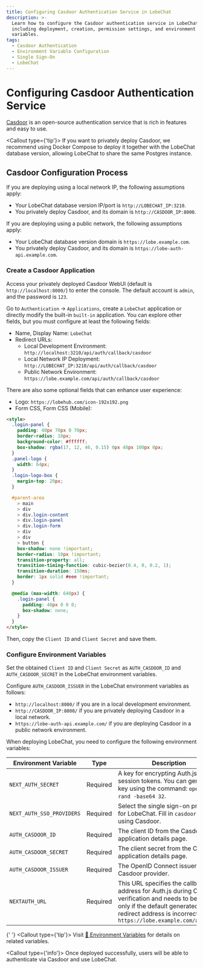 ```yaml
---
title: Configuring Casdoor Authentication Service in LobeChat
description: >-
  Learn how to configure the Casdoor authentication service in LobeChat,
  including deployment, creation, permission settings, and environment
  variables.
tags:
  - Casdoor Authentication
  - Environment Variable Configuration
  - Single Sign-On
  - LobeChat
---
```


# Configuring Casdoor Authentication Service

[Casdoor](https://github.com/casdoor/casdoor) is an open-source authentication service that is rich in features and easy to use.

<Callout type={'tip'}>
  If you want to privately deploy Casdoor, we recommend using Docker Compose to deploy it together
  with the LobeChat database version, allowing LobeChat to share the same Postgres instance.
</Callout>

## Casdoor Configuration Process

If you are deploying using a local network IP, the following assumptions apply:

- Your LobeChat database version IP/port is `http://LOBECHAT_IP:3210`.
- You privately deploy Casdoor, and its domain is `http://CASDOOR_IP:8000`.

If you are deploying using a public network, the following assumptions apply:

- Your LobeChat database version domain is `https://lobe.example.com`.
- You privately deploy Casdoor, and its domain is `https://lobe-auth-api.example.com`.

<Steps>

### Create a Casdoor Application

Access your privately deployed Casdoor WebUI (default is `http://localhost:8000/`) to enter the console. The default account is `admin`, and the password is `123`.

Go to `Authentication` -> `Applications`, create a `LobeChat` application or directly modify the built-in `built-in` application. You can explore other fields, but you must configure at least the following fields:

- Name, Display Name: `LobeChat`
- Redirect URLs:
  - Local Development Environment: `http://localhost:3210/api/auth/callback/casdoor`
  - Local Network IP Deployment: `http://LOBECHAT_IP:3210/api/auth/callback/casdoor`
  - Public Network Environment: `https://lobe.example.com/api/auth/callback/casdoor`

There are also some optional fields that can enhance user experience:

- Logo: `https://lobehub.com/icon-192x192.png`
- Form CSS, Form CSS (Mobile):

```html
<style>
  .login-panel {
    padding: 40px 70px 0 70px;
    border-radius: 10px;
    background-color: #ffffff;
    box-shadow: rgba(17, 12, 46, 0.15) 0px 48px 100px 0px;
  }
  .panel-logo {
    width: 64px;
  }
  .login-logo-box {
    margin-top: 20px;
  }

  #parent-area
    > main
    > div
    > div.login-content
    > div.login-panel
    > div.login-form
    > div
    > div
    > button {
    box-shadow: none !important;
    border-radius: 10px !important;
    transition-property: all;
    transition-timing-function: cubic-bezier(0.4, 0, 0.2, 1);
    transition-duration: 150ms;
    border: 1px solid #eee !important;
  }

  @media (max-width: 640px) {
    .login-panel {
      padding: 40px 0 0 0;
      box-shadow: none;
    }
  }
</style>
```

Then, copy the `Client ID` and `Client Secret` and save them.

### Configure Environment Variables

Set the obtained `Client ID` and `Client Secret` as `AUTH_CASDOOR_ID` and `AUTH_CASDOOR_SECRET` in the LobeChat environment variables.

Configure `AUTH_CASDOOR_ISSUER` in the LobeChat environment variables as follows:

- `http://localhost:8000/` if you are in a local development environment.
- `http://CASDOOR_IP:8000/` if you are privately deploying Casdoor in a local network.
- `https://lobe-auth-api.example.com/` if you are deploying Casdoor in a public network environment.

When deploying LobeChat, you need to configure the following environment variables:

| Environment Variable | Type | Description |
| --- | --- | --- |
| `NEXT_AUTH_SECRET` | Required | A key for encrypting Auth.js session tokens. You can generate a key using the command: `openssl rand -base64 32`. |
| `NEXT_AUTH_SSO_PROVIDERS` | Required | Select the single sign-on provider for LobeChat. Fill in `casdoor` for using Casdoor. |
| `AUTH_CASDOOR_ID` | Required | The client ID from the Casdoor application details page. |
| `AUTH_CASDOOR_SECRET` | Required | The client secret from the Casdoor application details page. |
| `AUTH_CASDOOR_ISSUER` | Required | The OpenID Connect issuer for the Casdoor provider. |
| `NEXTAUTH_URL` | Required | This URL specifies the callback address for Auth.js during OAuth verification and needs to be set only if the default generated redirect address is incorrect. `https://lobe.example.com/api/auth` |

{' '}
<Callout type={'tip'}>
  Visit [📘 Environment Variables](/docs/self-hosting/environment-variables/auth#casdoor) for
  details on related variables.
</Callout>

</Steps>

<Callout type={'info'}>
  Once deployed successfully, users will be able to authenticate via Casdoor and use LobeChat.
</Callout>
